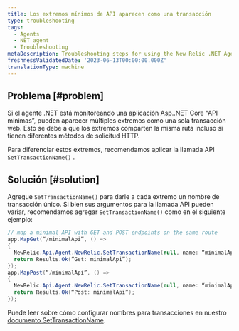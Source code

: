 ```yaml
---
title: Los extremos mínimos de API aparecen como una transacción
type: troubleshooting
tags:
  - Agents
  - NET agent
  - Troubleshooting
metaDescription: Troubleshooting steps for using the New Relic .NET Agent in a Minimal APIs app with duplicate route paths but different HTTP request methods.
freshnessValidatedDate: '2023-06-13T00:00:00.000Z'
translationType: machine
---
```


## Problema [#problem]

Si el agente .NET está monitoreando una aplicación Asp..NET Core “API mínimas”, pueden aparecer múltiples extremos como una sola transacción web. Esto se debe a que los extremos comparten la misma ruta incluso si tienen diferentes métodos de solicitud HTTP.

Para diferenciar estos extremos, recomendamos aplicar la llamada API `SetTransactionName()` .

## Solución [#solution]

Agregue `SetTransactionName()` para darle a cada extremo un nombre de transacción único. Si bien sus argumentos para la llamada API pueden variar, recomendamos agregar `SetTransactionName()` como en el siguiente ejemplo:

```cs
// map a minimal API with GET and POST endpoints on the same route
app.MapGet(“/minimalApi”, () =>
{
  NewRelic.Api.Agent.NewRelic.SetTransactionName(null, name: “minimalApi/Get”);
  return Results.Ok(“Get: minimalApi”);
});
app.MapPost(“/minimalApi”, () =>
{
  NewRelic.Api.Agent.NewRelic.SetTransactionName(null, name: “minimalApi/Post”);
  return Results.Ok(“Post: minimalApi”);
});
```

Puede leer sobre cómo configurar nombres para transacciones en nuestro [documento SetTransactionName](/docs/agents/net-agent/net-agent-api/settransactionname-net-agent-api).
